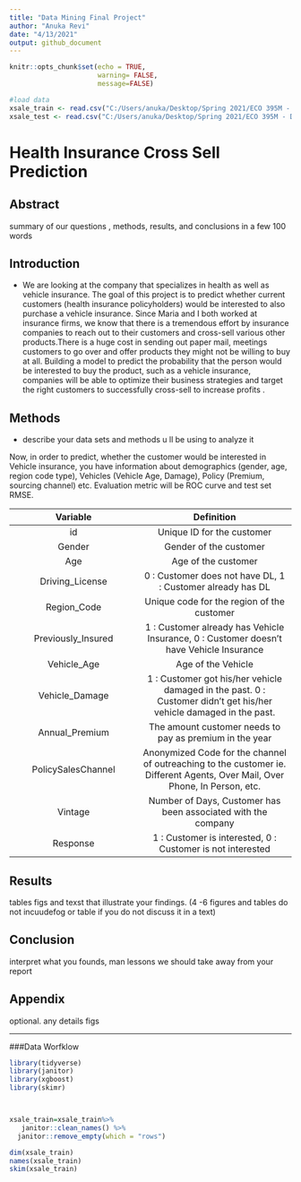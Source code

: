 ```yaml
---
title: "Data Mining Final Project"
author: "Anuka Revi"
date: "4/13/2021"
output: github_document
---
```


```r
knitr::opts_chunk$set(echo = TRUE,
                      warning= FALSE,
                      message=FALSE)
```


```r
#load data 
xsale_train <- read.csv("C:/Users/anuka/Desktop/Spring 2021/ECO 395M - DATA MINING/Data/train.csv")
xsale_test <- read.csv("C:/Users/anuka/Desktop/Spring 2021/ECO 395M - DATA MINING/Data/test.csv")

```


# **Health Insurance Cross Sell Prediction**


## **Abstract**

summary of our questions , methods, results, and conclusions in a few 100 words

## **Introduction**

- We are looking at the company that specializes in health as well as vehicle insurance. The goal of this project is to predict whether current customers (health insurance policyholders) would be interested to also purchase a vehicle insurance. Since Maria and I both worked at insurance firms, we know that there is a tremendous effort by insurance companies to reach out to their customers and cross-sell various other products.There is a huge cost in sending out paper mail, meetings customers to go over and offer products they might not be willing to buy at all. Building a model to predict the probability that the person would be interested to buy the product, such as a vehicle insurance, companies will be able to optimize their business strategies and target the right customers to successfully cross-sell to increase profits . 

## **Methods**

 - describe your data sets and methods u ll be using to analyze it 

Now, in order to predict, whether the customer would be interested in Vehicle insurance, you have information about demographics (gender, age, region code type), Vehicles (Vehicle Age, Damage), Policy (Premium, sourcing channel) etc. Evaluation metric will be ROC curve and test set RMSE. 

 | Variable | Definition |
 |:--------:|:----------:|
 |id|Unique ID for the customer|
 |Gender|Gender of the customer|
 |Age|Age of the customer|
 |Driving_License|0 : Customer does not have DL, 1 : Customer already has DL|
 |Region_Code|Unique code for the region of the customer|
 |Previously_Insured|1 : Customer already has Vehicle Insurance, 0 : Customer doesn't have Vehicle Insurance|
 |Vehicle_Age|Age of the Vehicle|
 |Vehicle_Damage|1 : Customer got his/her vehicle damaged in the past. 0 : Customer didn't get his/her vehicle damaged in the past.|
 |Annual_Premium|The amount customer needs to pay as premium in the year|
 |PolicySalesChannel|Anonymized Code for the channel of outreaching to the customer ie. Different Agents, Over Mail, Over Phone, In Person, etc.|
 |Vintage|Number of Days, Customer has been associated with the company|
 |Response|1 : Customer is interested, 0 : Customer is not interested|
 


## **Results**

tables figs and texst that illustrate your findings. (4 -6 figures and tables do not incuudefog or table if you do not discuss it in a text)




## **Conclusion**

interpret what you founds, man lessons we should take away from your report


## **Appendix**
optional. any details figs 



--------------------------------------------------------------------------------------------------

###Data Worfklow

```r
library(tidyverse)
library(janitor)
library(xgboost)
library(skimr)



xsale_train=xsale_train%>%
   janitor::clean_names() %>% 
  janitor::remove_empty(which = "rows")

dim(xsale_train)
names(xsale_train)
skim(xsale_train)
```



